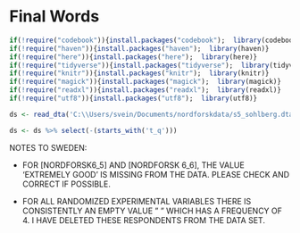 # Final Words

```r
if(!require("codebook")){install.packages("codebook");  library(codebook)}
if(!require("haven")){install.packages("haven");  library(haven)}
if(!require("here")){install.packages("here");  library(here)}
if(!require("tidyverse")){install.packages("tidyverse");  library(tidyverse)}
if(!require("knitr")){install.packages("knitr");  library(knitr)}
if(!require("magick")){install.packages("magick");  library(magick)}
if(!require("readxl")){install.packages("readxl");  library(readxl)}
if(!require("utf8")){install.packages("utf8");  library(utf8)}

```

```r

ds <- read_dta('C:\\Users/svein/Documents/nordforskdata/s5_sohlberg.dta') 

ds <- ds %>% select(-(starts_with('t_q')))
```

NOTES TO SWEDEN:

- FOR [NORDFORSK6_5] AND [NORDFORSK 6_6], THE VALUE 'EXTREMELY GOOD' IS MISSING FROM THE DATA. PLEASE CHECK AND CORRECT IF POSSIBLE.

- FOR ALL RANDOMIZED EXPERIMENTAL VARIABLES THERE IS CONSISTENTLY AN EMPTY VALUE " " WHICH HAS A FREQUENCY OF 4. I HAVE DELETED THESE RESPONDENTS FROM THE DATA SET.

